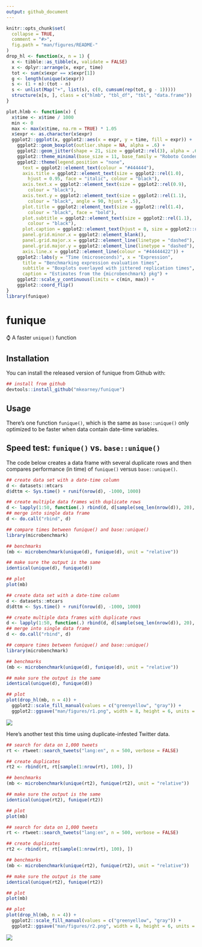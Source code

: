 ```yaml
---
output: github_document
---
```


<!-- README.md is generated from README.Rmd. Please edit that file -->

```r
knitr::opts_chunk$set(
  collapse = TRUE,
  comment = "#>",
  fig.path = "man/figures/README-"
)
drop_hl <- function(x, n = 1) {
  x <- tibble::as_tibble(x, validate = FALSE)
  x <- dplyr::arrange(x, expr, time)
  tot <- sum(x$expr == x$expr[1])
  g <- length(unique(x$expr))
  s <- (1 + n):(tot - n)
  s <- unlist(Map("+", list(s), c(0, cumsum(rep(tot, g - 1)))))
  structure(x[s, ], class = c("hlmb", "tbl_df", "tbl", "data.frame"))
}

plot.hlmb <- function(x) {
  x$time <- x$time / 1000
  min <- 0
  max <- max(x$time, na.rm = TRUE) * 1.05
  x$expr <- as.character(x$expr)
  ggplot2::ggplot(x, ggplot2::aes(x = expr, y = time, fill = expr)) +
    ggplot2::geom_boxplot(outlier.shape = NA, alpha = .6) +
    ggplot2::geom_jitter(shape = 21, size = ggplot2::rel(3), alpha = .6) +
    ggplot2::theme_minimal(base_size = 11, base_family = "Roboto Condensed") +
    ggplot2::theme(legend.position = "none",
      text = ggplot2::element_text(colour = "#444444"),
      axis.title = ggplot2::element_text(size = ggplot2::rel(1.0),
        hjust = 0.95, face = "italic", colour = "black"),
      axis.text.x = ggplot2::element_text(size = ggplot2::rel(0.9),
        colour = "black"),
      axis.text.y = ggplot2::element_text(size = ggplot2::rel(1.1),
        colour = "black", angle = 90, hjust = .5),
      plot.title = ggplot2::element_text(size = ggplot2::rel(1.4),
        colour = "black", face = "bold"),
      plot.subtitle = ggplot2::element_text(size = ggplot2::rel(1.1),
        colour = "black"),
      plot.caption = ggplot2::element_text(hjust = 0, size = ggplot2::rel(.95)),
      panel.grid.minor.x = ggplot2::element_blank(),
      panel.grid.major.x = ggplot2::element_line(linetype = "dashed"),
      panel.grid.major.y = ggplot2::element_line(linetype = "dashed"),
      axis.line.x = ggplot2::element_line(colour = "#44444422")) +
    ggplot2::labs(y = "Time (microseconds)", x = "Expression",
      title = "Benchmarking expression evaluation times",
      subtitle = "Boxplots overlayed with jittered replication times",
      caption = "Estimates from the {microbenchmark} pkg") +
    ggplot2::scale_y_continuous(limits = c(min, max)) +
    ggplot2::coord_flip()
}
library(funique)
```
# funique

⌚️ A faster `unique()` function

## Installation

You can install the released version of funique from Github with:

``` r
## install from github
devtools::install_github("mkearney/funique")
```

## Usage

There's one function `funique()`, which is the same as `base::unique()` only optimized to be faster when data contain date-time variables.

## Speed test: `funique()` vs. `base::unique()`

The code below creates a data frame with several duplicate rows and then compares performance (in time) of `funique()` versus `base::unique()`.

```r
## create data set with a date-time column
d <- datasets::mtcars
d$dttm <- Sys.time() + runif(nrow(d), -1000, 1000)

## create multiple data frames with duplicate rows
d <- lapply(1:50, function(.) rbind(d, d[sample(seq_len(nrow(d)), 20), ]))
## merge into single data frame
d <- do.call("rbind", d)

## compare times between funique() and base::unique()
library(microbenchmark)

## benchmarks
(mb <- microbenchmark(unique(d), funique(d), unit = "relative"))

## make sure the output is the same
identical(unique(d), funique(d))

## plot
plot(mb)
```

```r
## create data set with a date-time column
d <- datasets::mtcars
d$dttm <- Sys.time() + runif(nrow(d), -1000, 1000)

## create multiple data frames with duplicate rows
d <- lapply(1:50, function(.) rbind(d, d[sample(seq_len(nrow(d)), 20), ]))
## merge into single data frame
d <- do.call("rbind", d)

## compare times between funique() and base::unique()
library(microbenchmark)

## benchmarks
(mb <- microbenchmark(unique(d), funique(d), unit = "relative"))

## make sure the output is the same
identical(unique(d), funique(d))

## plot
plot(drop_hl(mb, n = 4)) + 
  ggplot2::scale_fill_manual(values = c("greenyellow", "gray")) + 
  ggplot2::ggsave("man/figures/r1.png", width = 8, height = 6, units = "in")
```

<p align="center"> <img src="man/figures/r1.png">

Here's another test this time using duplicate-infested Twitter data.

```r
## search for data on 1,000 tweets
rt <- rtweet::search_tweets("lang:en", n = 500, verbose = FALSE)

## create duplicates
rt2 <- rbind(rt, rt[sample(1:nrow(rt), 100), ])

## benchmarks
(mb <- microbenchmark(unique(rt2), funique(rt2), unit = "relative"))

## make sure the output is the same
identical(unique(rt2), funique(rt2))

## plot
plot(mb)
```


```r
## search for data on 1,000 tweets
rt <- rtweet::search_tweets("lang:en", n = 500, verbose = FALSE)

## create duplicates
rt2 <- rbind(rt, rt[sample(1:nrow(rt), 100), ])

## benchmarks
(mb <- microbenchmark(unique(rt2), funique(rt2), unit = "relative"))

## make sure the output is the same
identical(unique(rt2), funique(rt2))

## plot
plot(mb)

## plot
plot(drop_hl(mb, n = 4)) + 
  ggplot2::scale_fill_manual(values = c("greenyellow", "gray")) + 
  ggplot2::ggsave("man/figures/r2.png", width = 8, height = 6, units = "in")
```

<p align="center"> <img src="man/figures/r2.png">
